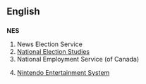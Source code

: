 {{see|nes|ness|Nes|-ness}}
==English==

==={{initialism}}===
'''NES'''

# News Election Service
# [[National Election Studies]]
# National Employment Service (of Canada)
# {{context|video games}} [[w:Nintendo Entertainment System|Nintendo Entertainment System]]